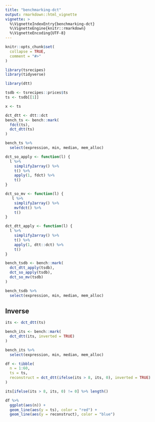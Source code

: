 ```yaml
---
title: "benchmarking-dct"
output: rmarkdown::html_vignette
vignette: >
  %\VignetteIndexEntry{benchmarking-dct}
  %\VignetteEngine{knitr::rmarkdown}
  %\VignetteEncoding{UTF-8}
---
```


```r
knitr::opts_chunk$set(
  collapse = TRUE,
  comment = "#>"
)
```

```r
library(tsrecipes)
library(tidyverse)
```

```r
library(dtt)
```

```r
tsdb <- tsrecipes::prices$ts
ts <- tsdb[[1]]
```

```r
x <- ts
```

```r
dct_dtt <- dtt::dct
bench_ts <- bench::mark(
  fdct(ts),
  dct_dtt(ts)
)
```

```r
bench_ts %>%
  select(expression, min, median, mem_alloc)
```



```r
dct_so_apply <- function(l) {
  l %>%
    simplify2array() %>%
    t() %>%
    apply(1, fdct) %>%
    t()
}

dct_so_mv <- function(l) {
   l %>%
    simplify2array() %>%
    mvfdct() %>%
    t()
}
```


```r
dct_dtt_apply <- function(l) {
  l %>%
    simplify2array() %>%
    t() %>%
    apply(1, dtt::dct) %>%
    t()
}

bench_tsdb <- bench::mark(
  dct_dtt_apply(tsdb),
  dct_so_apply(tsdb),
  dct_so_mv(tsdb)
)
```

```r
bench_tsdb %>%
  select(expression, min, median, mem_alloc)
```

## Inverse

```r
its <- dct_dtt(ts)
```


```r
bench_its <- bench::mark(
  dct_dtt(its, inverted = TRUE)
)
```

```r
bench_its %>%
  select(expression, min, median, mem_alloc)
```





```r
df <- tibble(
  n = 1:60,
  ts = ts,
  reconstruct = dct_dtt(ifelse(its > 8, its, 0), inverted = TRUE)
) 
```

```r
its[ifelse(its > 8, its, 0) != 0] %>% length()
```



```r
df %>%
  ggplot(aes(n)) +
  geom_line(aes(y = ts), color = "red") +
  geom_line(aes(y = reconstruct), color = "blue")
```

